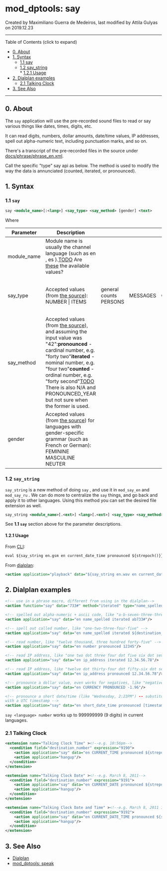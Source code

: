 
# mod_dptools: say 

 Created by  Maximiliano Guerra de Medeiros, last modified by  Attila Gulyas on 2019.12.23

---

Table of Contents (click to expand)

* [0\. About](#0-about)
* [1\. Syntax](#1-syntax)  
   * [1.1 say](#11-say-)  
   * [1.2 say\_string](#12-say_string-)  
         * [1.2.1 Usage](#121-usage)
* [2\. Dialplan examples](#2-dialplan-examples)  
   * [2.1 Talking Clock](#21-talking-clock)
* [3\. See Also](#3-see-also)

---

## 0\. About

The `say` application will use the pre-recorded sound files to read or say various things like dates, times, digits, etc.

It can read digits, numbers, dollar amounts, date/time values, IP addresses, spell out alpha-numeric text, including punctuation marks, and so on. 

There's a transcript of the pre-recorded files in the source under [docs/phrase/phrase\_en.xml](https://github.com/signalwire/freeswitch/blob/master/docs/phrase/phrase%5Fen.xml).

Call the specific "type" say api as below. The method is used to modify the way the data is annunciated (counted, iterated, or pronounced).

## 1\. Syntax

### 1.1 `say` 

```xml
say <module_name>[:<lang>] <say_type> <say_method> [gender] <text>
```

Where

| Parameter    | Description                                                                                                                                                                                                                                                                                                                                                                                                                                                                                               |                        |          |          |                                 |               |               |                                     |                   |               |                         |                                                                                                       |
| ------------ | --------------------------------------------------------------------------------------------------------------------------------------------------------------------------------------------------------------------------------------------------------------------------------------------------------------------------------------------------------------------------------------------------------------------------------------------------------------------------------------------------------- | ---------------------- | -------- | -------- | ------------------------------- | ------------- | ------------- | ----------------------------------- | ----------------- | ------------- | ----------------------- | ----------------------------------------------------------------------------------------------------- |
| module\_name | Module name is usually the channel language (such as en , es ).[TODO](https://github.com/signalwire/freeswitch/tree/master/src/mod/say) Are [these](https://github.com/signalwire/freeswitch/tree/master/src/mod/say) the available values?                                                                                                                                                                                                                                                               |                        |          |          |                                 |               |               |                                     |                   |               |                         |                                                                                                       |
| say\_type    | Accepted values (from [the source](https://github.com/signalwire/freeswitch/blob/15ad4c23e259c1c2dff58f89e9124e5f36dd2e94/src/switch%5Fivr%5Fsay.c#L44)): NUMBER    \| ITEMS                                                                                                                                                                                                                                                                                                                              | general counts PERSONS | MESSAGES | CURRENCY | money-related TIME\_MEASUREMENT | CURRENT\_DATE | CURRENT\_TIME | dates and times CURRENT\_DATE\_TIME | SHORT\_DATE\_TIME | NAME\_SPELLED | spelling NAME\_PHONETIC | TELEPHONE\_NUMBER TELEPHONE\_EXTENSION URL IP\_ADDRESS EMAIL\_ADDRESS POSTAL\_ADDRESS ACCOUNT\_NUMBER |
| say\_method  | Accepted values (from [the source](https://github.com/signalwire/freeswitch/blob/15ad4c23e259c1c2dff58f89e9124e5f36dd2e94/src/switch%5Fivr%5Fsay.c#L35)), and assuming the input value was "42":**pronounced** \- cardinal number, e.g. "forty two"**iterated** \- nominal number, e.g. "four two"**counted** \- ordinal number, e.g. "forty second"[TODO](https://github.com/signalwire/freeswitch/tree/master/src/mod/say) There is also N/A and PRONOUNCED\_YEAR but not sure when the former is used. |                        |          |          |                                 |               |               |                                     |                   |               |                         |                                                                                                       |
| gender       | Accepted values (from [the source](https://github.com/signalwire/freeswitch/blob/15ad4c23e259c1c2dff58f89e9124e5f36dd2e94/src/switch%5Fivr%5Fsay.c#L67)) for languages with gender-specific grammar (such as French or German): FEMININE MASCULINE NEUTER                                                                                                                                                                                                                                                 |                        |          |          |                                 |               |               |                                     |                   |               |                         |                                                                                                       |

### 1.2 `say_string` 

`say_string` is a new method of doing `say` , and use it in `mod_say_en` and `mod_say_ru` . We can do more to centralize the `say` things, and go back and apply it to other languages. Using this method you can set the desired file extension as well.

```xml
say_string <module_name>[.<ext>] <lang>[.<ext>] <say_type> <say_method> [<say_gender>] <text> 
```

See **1.1 `say`** section above for the parameter descriptions.

#### 1.2.1 Usage

From [CLI](../../Client-and-Developer-Interfaces/1048948.mdx#or):

```xml
eval ${say_string en.gsm en current_date_time pronounced ${strepoch()}} 
```

From [dialplan](../../Dialplan/XML-Dialplan/index.mdx#why):

```xml
<action application="playback" data="${say_string en.wav en current_date_time pronounced ${strepoch()}}" /> 
```

## 2\. Dialplan examples

```xml
<!-- use in a phrase macro, different from using in the dialplan-->
<action function="say" data="733#" method="iterated" type="name_spelled"/>

<!-- spelled out alpha-numeric + ascii code, like "a-b-seven-three-three-pound", ASCII code 32-47 and, 58-62, 92-122 -->
<action application="say" data="en name_spelled iterated ab733#"/>

<!-- spell out called number, like "one-two-three-four-five" -->
<action application="say" data="en name_spelled iterated ${destination_number}"/>

<!-- read number, like "twelve thousand, three hundred forty-five" -->
<action application="say" data="en number pronounced 12345"/>

<!-- read IP address, like "one two dot three four dot five six dot seven eight" -->
<action application="say" data="en ip_address iterated 12.34.56.78"/>

<!-- read IP address, like "twelve dot thirty-four dot fifty-six dot seventy-eight" -->
<action application="say" data="en ip_address pronounced 12.34.56.78"/>

<!-- pronounce a dollar value, even works for negatives, like "negative one dollar and ninety-six cents."-->
<action application="say" data="en CURRENCY PRONOUNCED -1.96"/>

<!-- pronounce a short date/time (like "Wednesday, 2:23PM") -- substitute [timestamp]
with a UTC timestamp -->
<action application="say" data="en short_date_time pronounced [timestamp]"/>
```

`say <language> number` works up to 999999999 (9 digits) in current languages.

### 2.1 Talking Clock

```xml
<extension name="Talking Clock Time" ><!--e.g. 10:56pm-->
  <condition field="destination_number" expression="9190">
    <action application="say" data="en CURRENT_TIME pronounced ${strepoch()}"/>
    <action application="hangup"/>
  </condition>
</extension>

<extension name="Talking Clock Date" ><!--e.g. March 8, 2011-->
  <condition field="destination_number" expression="9191">
    <action application="say" data="en CURRENT_DATE pronounced ${strepoch()}"/>
    <action application="hangup"/>
  </condition>
</extension>

<extension name="Talking Clock Date and Time" ><!--e.g. March 8, 2011 10:56pm-->
  <condition field="destination_number" expression="9192">
    <action application="say" data="en CURRENT_DATE_TIME pronounced ${strepoch()}"/>
    <action application="hangup"/>
  </condition>
</extension>
```

## 3\. See Also

* [Dialplan](../../Dialplan/index.mdx#0-about)
* [mod\_dptools: speak](./6587123.mdx#0-about)


